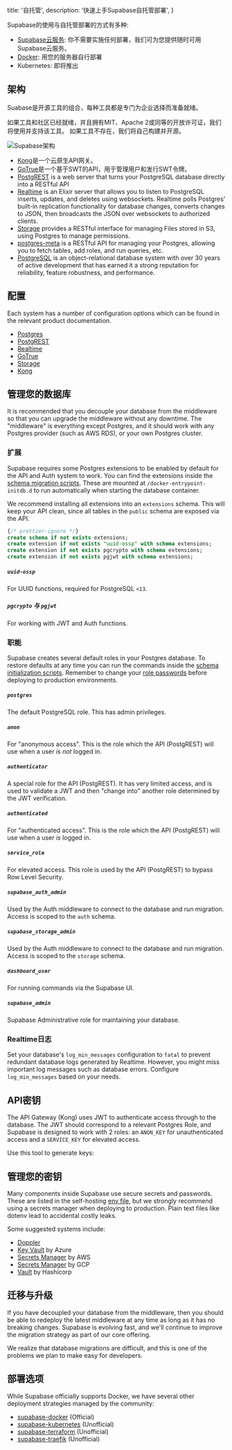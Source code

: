 
  title: '自托管',
  description: '快速上手Supabase自托管部署',
}

Supabase的使用与自托管部署的方式有多种:

- [Supabase云服务](https://app.supabase.com): 你不需要实施任何部署，我们可为您提供随时可用Supabase云服务。
- [Docker](/docs/guides/self-hosting/docker): 用您的服务器自行部署
- Kubernetes: 即将推出

## 架构

Suabase是开源工具的组合，每种工具都是专门为企业选择而准备就绪。

如果工具和社区已经就绪，并且拥有MIT、Apache 2或同等的开放许可证，我们将使用并支持该工具。
如果工具不存在，我们将自己构建并开源。

![Supabase架构](/docs/img/supabase-architecture.png)

- [Kong](https://github.com/Kong/kong)是一个云原生API网关。
- [GoTrue](https://github.com/netlify/gotrue)是一个基于SWT的API，用于管理用户和发行SWT令牌。
- [PostgREST](http://postgrest.org/) is a web server that turns your PostgreSQL database directly into a RESTful API
- [Realtime](https://github.com/supabase/realtime) is an Elixir server that allows you to listen to PostgreSQL inserts, updates, and deletes using websockets. Realtime polls Postgres' built-in replication functionality for database changes, converts changes to JSON, then broadcasts the JSON over websockets to authorized clients.
- [Storage](https://github.com/supabase/storage-api) provides a RESTful interface for managing Files stored in S3, using Postgres to manage permissions.
- [postgres-meta](https://github.com/supabase/postgres-meta) is a RESTful API for managing your Postgres, allowing you to fetch tables, add roles, and run queries, etc.
- [PostgreSQL](https://www.postgresql.org/) is an object-relational database system with over 30 years of active development that has earned it a strong reputation for reliability, feature robustness, and performance.

## 配置

Each system has a number of configuration options which can be found in the relevant product documentation.

- [Postgres](https://hub.docker.com/_/postgres/)
- [PostgREST](https://postgrest.org/en/stable/configuration.html)
- [Realtime](https://github.com/supabase/realtime#server)
- [GoTrue](https://github.com/supabase/gotrue)
- [Storage](https://github.com/supabase/storage-api)
- [Kong](https://docs.konghq.com/gateway/latest/install/docker/)

## 管理您的数据库

It is recommended that you decouple your database from the middleware so that you can upgrade the middleware without any downtime.
The "middleware" is everything except Postgres, and it should work with any Postgres provider (such as AWS RDS), or your own Postgres cluster.

### 扩展

Supabase requires some Postgres extensions to be enabled by default for the API and Auth system to work. You can find the extensions inside the
[schema migration scripts](https://github.com/supabase/postgres/tree/develop/migrations). These are mounted at `/docker-entrypoint-initdb.d`
to run automatically when starting the database container.

We recommend installing all extensions into an `extensions` schema. This will keep your API clean,
since all tables in the `public` schema are exposed via the API.

```sql
{/* prettier-ignore */}
create schema if not exists extensions;
create extension if not exists "uuid-ossp" with schema extensions;
create extension if not exists pgcrypto with schema extensions;
create extension if not exists pgjwt with schema extensions;
```

##### `uuid-ossp`

For UUID functions, required for PostgreSQL `<13`.

##### `pgcrypto` 与 `pgjwt`

For working with JWT and Auth functions.

### 职能

Supabase creates several default roles in your Postgres database. To restore defaults at any time you can run the commands inside the
[schema initialization scripts](https://github.com/supabase/postgres/tree/develop/migrations/db/init-scripts). Remember to change your
[role passwords](/docs/guides/self-hosting/docker#securing-your-setup) before deploying to production environments.

##### `postgres`

The default PostgreSQL role. This has admin privileges.

##### `anon`

For "anonymous access". This is the role which the API (PostgREST) will use when a user _is not_ logged in.

##### `authenticator`

A special role for the API (PostgREST). It has very limited access, and is used to validate a JWT and then
"change into" another role determined by the JWT verification.

##### `authenticated`

For "authenticated access". This is the role which the API (PostgREST) will use when a user _is_ logged in.

##### `service_role`

For elevated access. This role is used by the API (PostgREST) to bypass Row Level Security.

##### `supabase_auth_admin`

Used by the Auth middleware to connect to the database and run migration. Access is scoped to the `auth` schema.

##### `supabase_storage_admin`

Used by the Auth middleware to connect to the database and run migration. Access is scoped to the `storage` schema.

##### `dashboard_user`

For running commands via the Supabase UI.

##### `supabase_admin`

Supabase Administrative role for maintaining your database.

### Realtime日志

Set your database's `log_min_messages` configuration to `fatal` to prevent redundant database logs generated by Realtime. However, you might miss important log messages such as database errors. Configure `log_min_messages` based on your needs.

## API密钥

The API Gateway (Kong) uses JWT to authenticate access through to the database. The JWT should correspond to a relevant Postgres Role,
and Supabase is designed to work with 2 roles: an `ANON_KEY` for unauthenticated access and a `SERVICE_KEY` for elevated access.

Use this tool to generate keys:

<JwtGenerator />

## 管理您的密钥

Many components inside Supabase use secure secrets and passwords. These are listed in the self-hosting
[env file](https://github.com/supabase/supabase/blob/master/docker/.env.example), but we strongly recommend using a
secrets manager when deploying to production. Plain text files like dotenv lead to accidental costly leaks.

Some suggested systems include:

- [Doppler](https://www.doppler.com/)
- [Key Vault](https://docs.microsoft.com/en-us/azure/key-vault/general/overview) by Azure
- [Secrets Manager](https://aws.amazon.com/secrets-manager/) by AWS
- [Secrets Manager](https://cloud.google.com/secret-manager) by GCP
- [Vault](https://www.hashicorp.com/products/vault) by Hashicorp

## 迁移与升级

If you have decoupled your database from the middleware, then you should be able to redeploy the latest middleware at any time as long as it has no breaking changes.
Supabase is evolving fast, and we'll continue to improve the migration strategy as part of our core offering.

We realize that database migrations are difficult, and this is one of the problems we plan to make easy for developers.

## 部署选项

While Supabase officially supports Docker, we have several other deployment strategies managed by the community:

- [supabase-docker](/docs/guides/self-hosting/docker) (Official)
- [supabase-kubernetes](https://github.com/supabase-community/supabase-kubernetes) (Unofficial)
- [supabase-terraform](https://github.com/supabase-community/supabase-terraform) (Unofficial)
- [supabase-traefik](https://github.com/supabase-community/supabase-traefik) (Unofficial)


